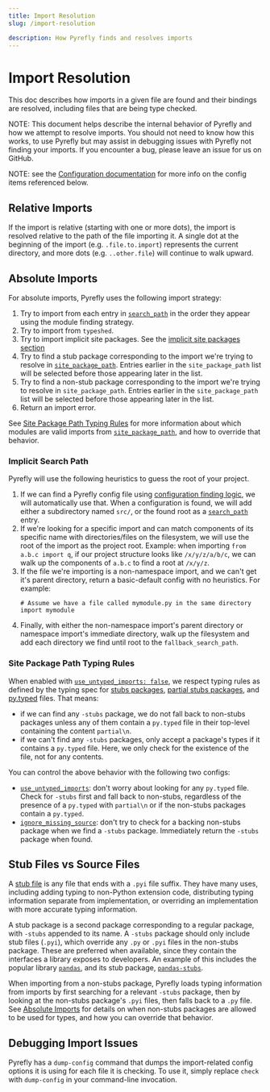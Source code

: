 ```yaml
---
title: Import Resolution
slug: /import-resolution

description: How Pyrefly finds and resolves imports
---
```


# Import Resolution

This doc describes how imports in a given file are found and their bindings are
resolved, including files that are being type checked.

NOTE: This document helps describe the internal behavior of Pyrefly and how we attempt to resolve imports. You should not need to know how this works, to use Pyrefly but may assist in debugging issues with Pyrefly not finding your imports. If you encounter a bug, please leave an issue for us on GitHub.

NOTE: see the [Configuration documentation](./configuration.mdx) for more info on
the config items referenced below.

## Relative Imports

If the import is relative (starting with one or more dots), the import is
resolved relative to the path of the file importing it. A single dot at the
beginning of the import (e.g. `.file.to.import`) represents the current
directory, and more dots (e.g. `..other.file`) will continue to walk upward.

## Absolute Imports

For absolute imports, Pyrefly uses the following import strategy:

1. Try to import from each entry in [`search_path`](./configuration.mdx#search_path) in the order they appear
   using the module finding strategy.
2. Try to import from `typeshed`.
3. Try to import implicit site packages. See the [implicit site packages section](#implicit-search-path)
4. Try to find a stub package corresponding to the import we're trying to resolve in
   [`site_package_path`](./configuration.mdx#site_package_path).
   Entries earlier in the `site_package_path` list will be selected before those appearing later in the list.
4. Try to find a non-stub package corresponding to the import we're trying to resolve in `site_package_path`.
   Entries earlier in the `site_package_path` list will be selected before those appearing later in the list.
5. Return an import error.

See [Site Package Path Typing Rules](#site-package-path-typing-rules) for more information about which
modules are valid imports from [`site_package_path`](./configuration.mdx#site_package_path), and
how to override that behavior.

### Implicit Search Path

Pyrefly will use the following heuristics to guess
the root of your project.

1. If we can find a Pyrefly config file using
   [configuration finding logic](./configuration.mdx#configuration-finding), we will automatically
   use that. When a configuration
   is found, we will add either a subdirectory named `src/`, or the found root as a
   [`search_path`](configuration.mdx#search_path) entry.
2. If we're looking for a specific import and can match components of its specific name
   with directories/files on the filesystem, we will use the root of the import as the
   project root. Example: when importing `from a.b.c import q`, if our project structure
   looks like `/x/y/z/a/b/c`, we can walk up the components of `a.b.c` to find a root at
   `/x/y/z`.
3. If the file we're importing is a non-namespace import, and we can't get it's parent
   directory, return a basic-default config with no heuristics. For example:
   ```
   # Assume we have a file called mymodule.py in the same directory
   import mymodule
   ```
4. Finally, with either the non-namespace import's parent directory or namespace import's
   immediate directory, walk up the filesystem and add each directory we find until
   root to the `fallback_search_path`.

### Site Package Path Typing Rules

When enabled with [`use_untyped_imports: false`](configuration.mdx#use_untyped_imports), we respect
typing rules as defined by the typing spec for
[stubs packages](https://typing.python.org/en/latest/spec/distributing.html#stub-only-packages),
[partial stubs packages](https://typing.python.org/en/latest/spec/distributing.html#partial-stub-packages),
and [py.typed](https://typing.python.org/en/latest/spec/distributing.html#packaging-type-information) files.
That means:
- if we can find any `-stubs` package, we do not fall back to non-stubs packages unless any of them contain a
  `py.typed` file in their top-level containing the content `partial\n`.
- if we can't find any `-stubs` packages, only accept a package's types if it contains a `py.typed` file. Here,
  we only check for the existence of the file, not for any contents.

You can control the above behavior with the following two configs:
- [`use_untyped_imports`](./configuration.mdx#use_untyped_imports): don't worry about looking for any `py.typed`
  file. Check for `-stubs` first and fall back to non-stubs, regardless of the presence of a `py.typed` with
  `partial\n` or if the non-stubs packages contain a `py.typed`.
- [`ignore_missing_source`](./configuration.mdx#ignore_missing_source): don't try to check for a backing non-stubs
  package when we find a `-stubs` package. Immediately return the `-stubs` package when found.

## Stub Files vs Source Files

A
[stub file](https://typing.python.org/en/latest/spec/distributing.html#stub-files)
is any file that ends with a `.pyi` file suffix. They have many uses, including
adding typing to non-Python extension code, distributing typing information
separate from implementation, or overriding an implementation with more accurate
typing information.

A stub package is a second package corresponding to a regular package, with `-stubs`
appended to its name. A `-stubs` package should only include stub files (`.pyi`),
which override any `.py` or `.pyi` files in the non-stubs package. These are preferred
when available, since they contain the interfaces a library exposes to developers. An
example of this includes the popular library [`pandas`](https://github.com/pandas-dev/pandas),
and its stub package, [`pandas-stubs`](https://github.com/pandas-dev/pandas-stubs).

When importing from a non-stubs package, Pyrefly loads typing information from
imports by first searching for a relevant `-stubs` package, then by looking at
the non-stubs package's `.pyi` files, then falls back to a `.py` file. See
[Absolute Imports](#absolute-imports) for details on when non-stubs packages
are allowed to be used for types, and how you can override that behavior.

## Debugging Import Issues

Pyrefly has a `dump-config` command that dumps the import-related config options it is using for
each file it is checking. To use it, simply replace `check` with `dump-config` in your
command-line invocation.

